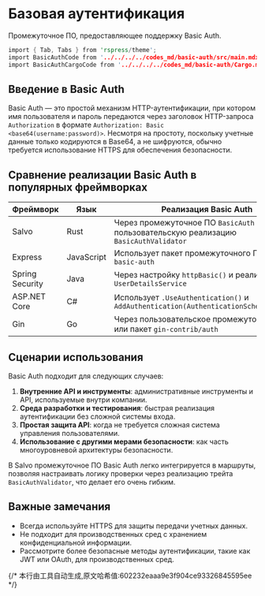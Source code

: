 # Базовая аутентификация

Промежуточное ПО, предоставляющее поддержку Basic Auth.

```rust
import { Tab, Tabs } from 'rspress/theme';
import BasicAuthCode from '../../../../codes_md/basic-auth/src/main.mdx';
import BasicAuthCargoCode from '../../../../codes_md/basic-auth/Cargo.mdx';
```

## Введение в Basic Auth

Basic Auth — это простой механизм HTTP-аутентификации, при котором имя пользователя и пароль передаются через заголовок HTTP-запроса `Authorization` в формате `Authorization: Basic <base64(username:password)>`. Несмотря на простоту, поскольку учетные данные только кодируются в Base64, а не шифруются, обычно требуется использование HTTPS для обеспечения безопасности.

## Сравнение реализации Basic Auth в популярных фреймворках

| Фреймворк | Язык | Реализация Basic Auth |
|----------|------|----------------------|
| Salvo | Rust | Через промежуточное ПО `BasicAuth` и пользовательскую реализацию `BasicAuthValidator` |
| Express | JavaScript | Использует пакет промежуточного ПО `express-basic-auth` |
| Spring Security | Java | Через настройку `httpBasic()` и реализацию `UserDetailsService` |
| ASP.NET Core | C# | Использует `.UseAuthentication()` и `AddAuthentication(AuthenticationSchemes.Basic)` |
| Gin | Go | Через пользовательское промежуточное ПО или пакет `gin-contrib/auth` |

## Сценарии использования

Basic Auth подходит для следующих случаев:

1. **Внутренние API и инструменты**: административные инструменты и API, используемые внутри компании.
2. **Среда разработки и тестирования**: быстрая реализация аутентификации без сложной системы входа.
3. **Простая защита API**: когда не требуется сложная система управления пользователями.
4. **Использование с другими мерами безопасности**: как часть многоуровневой архитектуры безопасности.

В Salvo промежуточное ПО Basic Auth легко интегрируется в маршруты, позволяя настраивать логику проверки через реализацию трейта `BasicAuthValidator`, что делает его очень гибким.

## Важные замечания

- Всегда используйте HTTPS для защиты передачи учетных данных.
- Не подходит для производственных сред с хранением конфиденциальной информации.
- Рассмотрите более безопасные методы аутентификации, такие как JWT или OAuth, для производственных сред.

<Tabs>
  <Tab label="main.rs">
    <BasicAuthCode/>
  </Tab>
  <Tab label="Cargo.toml">
    <BasicAuthCargoCode/>
  </Tab>
</Tabs>
{/* 本行由工具自动生成,原文哈希值:602232eaaa9e3f904ce93326845595ee */}